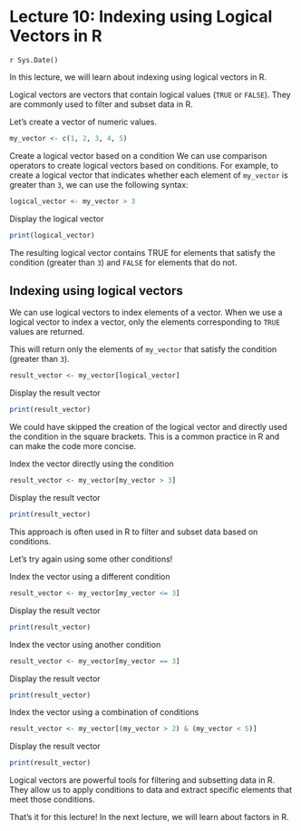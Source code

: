 # Lecture 10: Indexing using Logical Vectors in R
`r Sys.Date()`

In this lecture, we will learn about indexing using logical vectors in R.

Logical vectors are vectors that contain logical values (`TRUE` or `FALSE`).
They are commonly used to filter and subset data in R.

Let's create a vector of numeric values.

```r
my_vector <- c(1, 2, 3, 4, 5)
```

Create a logical vector based on a condition We can use comparison operators
to create logical vectors based on conditions. For example, to create a
logical vector that indicates whether each element of `my_vector` is greater
than `3`, we can use the following syntax:

```r
logical_vector <- my_vector > 3
```

Display the logical vector

```r
print(logical_vector)
```

The resulting logical vector contains TRUE for elements that satisfy the
condition (greater than `3`) and `FALSE` for elements that do not.

## Indexing using logical vectors 

We can use logical vectors to index elements of a vector. When we use a
logical vector to index a vector, only the elements corresponding to `TRUE`
values are returned.

This will return only the elements of `my_vector` that satisfy the condition
(greater than `3`).

```r
result_vector <- my_vector[logical_vector]
```

Display the result vector

```r
print(result_vector)
```

We could have skipped the creation of the logical vector and directly used
the condition in the square brackets. This is a common practice in R and can
make the code more concise.

Index the vector directly using the condition

```r
result_vector <- my_vector[my_vector > 3]
```

Display the result vector

```r
print(result_vector)
```

This approach is often used in R to filter and subset data based on
conditions.

Let's try again using some other conditions!

Index the vector using a different condition

```r
result_vector <- my_vector[my_vector <= 3]
```

Display the result vector

```r
print(result_vector)
```

Index the vector using another condition

```r
result_vector <- my_vector[my_vector == 3]
```

Display the result vector

```r
print(result_vector)
```

Index the vector using a combination of conditions

```r
result_vector <- my_vector[(my_vector > 2) & (my_vector < 5)]
```

Display the result vector

```r
print(result_vector)
```

Logical vectors are powerful tools for filtering and subsetting data in R.
They allow us to apply conditions to data and extract specific elements that
meet those conditions.

That's it for this lecture! In the next lecture, we will learn about factors
in R.
